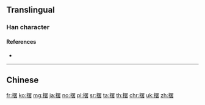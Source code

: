 {{character info/new}}
{{also|擺}}
==Translingual==

===Han character===
{{Han char|rn=64|rad=手|as=10|sn=13|four=|canj=QWLI|ids=⿰扌罢}}

====References====
* {{Han ref|kx=0449.081|hdz=31932.050|uh=6446|ud=25670}}

----

==Chinese==
{{zh-see|擺}}

[[fr:摆]]
[[ko:摆]]
[[mg:摆]]
[[ja:摆]]
[[no:摆]]
[[pl:摆]]
[[sr:摆]]
[[ta:摆]]
[[th:摆]]
[[chr:摆]]
[[uk:摆]]
[[zh:摆]]